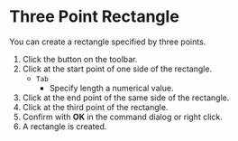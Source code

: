 
# Three Point Rectangle

<Reference shortcut='' command='Three Point Rectangle' button='Toolbar' />

You can create a rectangle specified by three points.

1. Click the button on the toolbar.
2. Click at the start point of one side of the rectangle.
   - `Tab` 
      - Specify length a numerical value.
3. Click at the end point of the same side of the rectangle.
4. Click at the third point of the rectangle.
5. Confirm with **OK** in the command dialog or right click.
6. A rectangle is created.